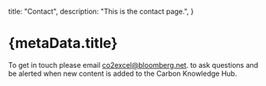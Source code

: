   title: "Contact",
  description: "This is the contact page.",
}

# {metaData.title}

To get in touch please email [co2excel@bloomberg.net](mailto:co2excel@bloomberg.net). to ask questions and be alerted when new content is added to the Carbon Knowledge Hub.

